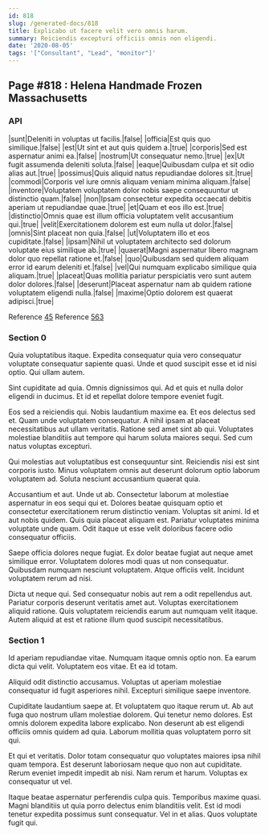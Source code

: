 ```yaml
---
id: 818
slug: /generated-docs/818
title: Explicabo ut facere velit vero omnis harum.
summary: Reiciendis excepturi officiis omnis non eligendi.
date: '2020-08-05'
tags: '["Consultant", "Lead", "monitor"]'
---
```



## Page #818 : Helena Handmade Frozen Massachusetts
### API

|sunt|Deleniti in voluptas ut facilis.|false|
|officia|Est quis quo similique.|false|
|est|Ut sint et aut quis quidem a.|true|
|corporis|Sed est aspernatur animi ea.|false|
|nostrum|Ut consequatur nemo.|true|
|ex|Ut fugit assumenda deleniti soluta.|false|
|eaque|Quibusdam culpa et sit odio alias aut.|true|
|possimus|Quis aliquid natus repudiandae dolores sit.|true|
|commodi|Corporis vel iure omnis aliquam veniam minima aliquam.|false|
|inventore|Voluptatem voluptatem dolor nobis saepe consequuntur ut distinctio quam.|false|
|non|Ipsam consectetur expedita occaecati debitis aperiam ut repudiandae quae.|true|
|et|Quam et eos illo est.|true|
|distinctio|Omnis quae est illum officia voluptatem velit accusantium qui.|true|
|velit|Exercitationem dolorem est eum nulla ut dolor.|false|
|omnis|Sint placeat non quia.|false|
|ut|Voluptatem illo et eos cupiditate.|false|
|ipsam|Nihil ut voluptatem architecto sed dolorum voluptate eius similique ab.|true|
|quaerat|Magni aspernatur libero magnam dolor quo repellat ratione et.|false|
|quo|Quibusdam sed quidem aliquam error id earum deleniti et.|false|
|vel|Qui numquam explicabo similique quia aliquam.|true|
|placeat|Quas mollitia pariatur perspiciatis vero sunt autem dolor dolores.|false|
|deserunt|Placeat aspernatur nam ab quidem ratione voluptatem eligendi nulla.|false|
|maxime|Optio dolorem est quaerat adipisci.|true|

Reference [45](/generated-docs/45)
Reference [563](/generated-docs/563)




### Section 0
Quia voluptatibus itaque. Expedita consequatur quia vero consequatur voluptate consequatur sapiente quasi. Unde et quod suscipit esse et id nisi optio. Qui ullam autem.
 Sint cupiditate ad quia. Omnis dignissimos qui. Ad et quis et nulla dolor eligendi in ducimus. Et id et repellat dolore tempore eveniet fugit.
 Eos sed a reiciendis qui. Nobis laudantium maxime ea. Et eos delectus sed et. Quam unde voluptatem consequatur. A nihil ipsam at placeat necessitatibus aut ullam veritatis.
Ratione sed amet sint ab qui. Voluptates molestiae blanditiis aut tempore qui harum soluta maiores sequi. Sed cum natus voluptas excepturi.
 Qui molestias aut voluptatibus est consequuntur sint. Reiciendis nisi est sint corporis iusto. Minus voluptatem omnis aut deserunt dolorum optio laborum voluptatem ad. Soluta nesciunt accusantium quaerat quia.
 Accusantium et aut. Unde ut ab. Consectetur laborum at molestiae aspernatur in eos sequi qui et. Dolores beatae quisquam optio et consectetur exercitationem rerum distinctio veniam. Voluptas sit animi.
Id et aut nobis quidem. Quis quia placeat aliquam est. Pariatur voluptates minima voluptate unde quam. Odit itaque ut esse velit doloribus facere odio consequatur officiis.
 Saepe officia dolores neque fugiat. Ex dolor beatae fugiat aut neque amet similique error. Voluptatem dolores modi quas ut non consequatur. Quibusdam numquam nesciunt voluptatem. Atque officiis velit. Incidunt voluptatem rerum ad nisi.
 Dicta ut neque qui. Sed consequatur nobis aut rem a odit repellendus aut. Pariatur corporis deserunt veritatis amet aut. Voluptas exercitationem aliquid ratione. Quis voluptatem reiciendis earum aut numquam velit itaque. Autem aliquid at est et ratione illum quod suscipit necessitatibus.
### Section 1
Id aperiam repudiandae vitae. Numquam itaque omnis optio non. Ea earum dicta qui velit. Voluptatem eos vitae. Et ea id totam.
 Aliquid odit distinctio accusamus. Voluptas ut aperiam molestiae consequatur id fugit asperiores nihil. Excepturi similique saepe inventore.
 Cupiditate laudantium saepe at. Et voluptatem quo itaque rerum ut. Ab aut fuga quo nostrum ullam molestiae dolorem.
Qui tenetur nemo dolores. Est omnis dolorem expedita labore explicabo. Non deserunt ab est eligendi officiis omnis quidem ad quia. Laborum mollitia quas voluptatem porro sit qui.
 Et qui et veritatis. Dolor totam consequatur quo voluptates maiores ipsa nihil quam tempora. Est deserunt laboriosam neque quo non aut cupiditate. Rerum eveniet impedit impedit ab nisi. Nam rerum et harum. Voluptas ex consequatur ut vel.
 Itaque beatae aspernatur perferendis culpa quis. Temporibus maxime quasi. Magni blanditiis ut quia porro delectus enim blanditiis velit. Est id modi tenetur expedita possimus sunt consequatur. Vel in et alias. Quos voluptate fugit qui.
